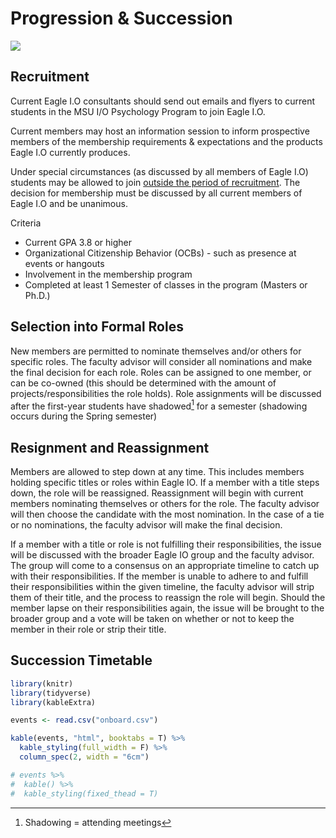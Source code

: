# Progression & Succession

![](images/replacements.PNG)

## Recruitment 

Current Eagle I.O consultants should send out emails and flyers to current students in the MSU I/O Psychology Program to join Eagle I.O.

Current members may host an information session to inform prospective members of the membership requirements & expectations and the products Eagle I.O currently produces. 

Under special circumstances (as discussed by all members of Eagle I.O) students may be allowed to join [outside the period of recruitment](#late). The decision for membership must be discussed by all current members of Eagle I.O and be unanimous.

Criteria  

+ Current GPA 3.8 or higher
+ Organizational Citizenship Behavior (OCBs) - such as presence at events or hangouts
+ Involvement in the membership program
+ Completed at least 1 Semester of classes in the program (Masters or Ph.D.)


## Selection into Formal Roles

New members are permitted to nominate themselves and/or others for specific roles. The faculty advisor will consider all nominations and make the final decision for each role. Roles can be assigned to one member, or can be co-owned (this should be determined with the amount of projects/responsibilities the role holds). Role assignments will be discussed after the first-year students have shadowed[^footie] for a semester (shadowing occurs during the Spring semester)

[^footie]:Shadowing = attending meetings


## Resignment and Reassignment

Members are allowed to step down at any time. This includes members holding specific titles or roles within Eagle IO. If a member with a title steps down, the role will be reassigned. Reassignment will begin with current members nominating themselves or others for the role. The faculty advisor will then choose the candidate with the most nomination. In the case of a tie or no nominations, the faculty advisor will make the final decision.

If a member with a title or role is not fulfilling their responsibilities, the issue will be discussed with the broader Eagle IO group and the faculty advisor. The group will come to a consensus on an appropriate timeline to catch up with their responsibilities. If the member is unable to adhere to and fulfill their responsibilities within the given timeline, the faculty advisor will strip them of their title, and the process to reassign the role will begin. Should the member lapse on their responsibilities again, the issue will be brought to the broader group and a vote will be taken on whether or not to keep the member in their role or strip their title.

## Succession Timetable{#timetable}

```r

library(knitr)
library(tidyverse)
library(kableExtra)

events <- read.csv("onboard.csv")

kable(events, "html", booktabs = T) %>%
  kable_styling(full_width = F) %>%
  column_spec(2, width = "6cm")

# events %>%
#  kable() %>%
#  kable_styling(fixed_thead = T)

```

